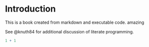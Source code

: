 # Introduction

This is a book created from markdown and executable code. amazing

See @knuth84 for additional discussion of literate programming.

```r
1 + 1
```
